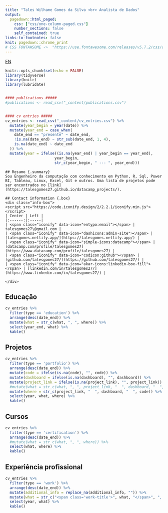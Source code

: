 ```yaml
---
title: "Tales Wilhame Gomes da Silva <br> Analista de Dados"
output:
  pagedown::html_paged:
    css: ["css/one-column-paged.css"]
    number_sections: false
    self_contained: true
links-to-footnotes: false
knit: pagedown::chrome_print
# CSS FONTAWSOME ->  "https://use.fontawesome.com/releases/v5.7.2/css/all.css"
---
```


<span class="lang-toggle">
    <a href="https://talesgomes27.github.io/curriculo/resume.html">EN</a>
</span>



```r
knitr::opts_chunk$set(echo = FALSE)
library(tidyverse)
library(knitr)
library(lubridate)


#### publications #####
#publications <- read_csv("_content/publications.csv")


#### cv entries #####
cv_entries <- read_csv("_content/cv_entries.csv") %>% 
  mutate(year_begin = year(date)) %>%
  mutate(year_end = case_when(
    date_end == "presente" ~ date_end,
    !is.na(date_end) ~ str_sub(date_end, 1, 4),
    is.na(date_end) ~ date_end
  )) %>%
  mutate(year = ifelse((is.na(year_end) | year_begin == year_end),
                      year_begin,
                      str_c(year_begin, " --- ", year_end)))

```

<div class="grid-container"> 
<!-- top row -->
```block
## Resumo {.summary}
Sou Engenheiro da computação com conhecimento em Python, R, Sql, Power BI, Tableau, Linux, Excel, Git e outros. Uma lista de projetos pode ser encontrados no [link](https://talesgomes27.github.io/datacamp_projects/).
```

```block
## Contact information {.box}
<div class="info-box">
<script src="https://code.iconify.design/2/2.2.1/iconify.min.js"></script>
| Center | Left |
|:------:|:-----|
| <span class="iconify" data-icon="entypo:email"></span> | talesgomes27\@gmail.com |
| <span class="iconify" data-icon="dashicons:admin-site"></span> | [talesgomes.netlify.app/](https://talesgomes.netlify.app/) |
| <span class="iconify" data-icon="simple-icons:datacamp"></span> | [datacamp.com/profile/talesgomes27](https://www.datacamp.com/profile/talesgomes27) |
| <span class="iconify" data-icon="codicon:github"></span> | [github.com/talesgomes27/](https://github.com/talesgomes27/) |
| <span class="iconify" data-icon="akar-icons:linkedin-box-fill"></span> | [linkedin.com/in/talesgomes27/](https://www.linkedin.com/in/talesgomes27/) |
 
</div>
```

</div>


## <span class="iconify" data-icon="zondicons:education"></span> Educação {.education .nohead .set-width}
```r
cv_entries %>% 
  filter(type == 'education') %>% 
  arrange(desc(date_end)) %>%
  mutate(what = str_c(what, ", ", where)) %>% 
  select(year_end, what) %>% 
  kable()
```



## <span class="iconify" data-icon="eos-icons:big-data"></span> Projetos {.portfolio .nohead .set-width}
```r
cv_entries %>% 
  filter(type == 'portfolio') %>%
  arrange(desc(date_end)) %>%
  mutate(code = ifelse(is.na(code), "", code)) %>%
  mutate(dashboard = ifelse(is.na(dashboard), "", dashboard)) %>%
  mutate(project_link = ifelse(is.na(project_link), "", project_link)) %>%
  #mutate(what = str_c(what, ", ", project_link, "  ", dashboard, "  ", code)) %>% 
  mutate(where = str_c(project_link, "  ", dashboard, "  ", code)) %>%
  select(year, what, where) %>%  
  kable()
```



## <span class="iconify" data-icon="bxs:certification"></span> Cursos {.certification .nohead .set-width}
```r
cv_entries %>% 
  filter(type == 'certification') %>% 
  arrange(desc(date_end)) %>%
  #mutate(what = str_c(what, ", ", where)) %>% 
  select(what, where) %>% 
  kable()
```


## <span class="iconify" data-icon="ic:baseline-work"></span> Experiência profissional {.work .nohead .vertical-top .set-width}
```r
cv_entries %>% 
  filter(type == 'work') %>% 
  arrange(desc(date_end)) %>%
  mutate(additional_info = replace_na(additional_info, "")) %>% 
  mutate(what = str_c("<span class='work-title'>", what, "</span>", ", ", "<span class='work-place'>", where, "</span><br class='work-break'>", additional_info)) %>% 
  select(year, what) %>% 
  kable()
```